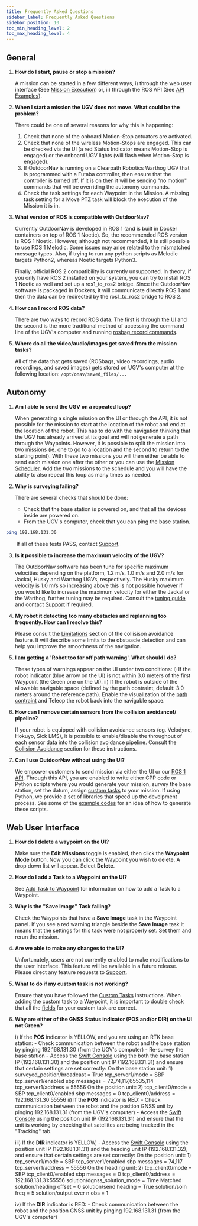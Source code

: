 ---
title: Frequently Asked Questions
sidebar_label: Frequently Asked Questions
sidebar_position: 10
toc_min_heading_level: 2
toc_max_heading_level: 4
---

## General

1.  **How do I start, pause or stop a mission?**

    A mission can be started in a few different ways, i) through the web user interface (See [Mission Execution](./web_user_interface/ui_autonomous_mode.mdx#mission-execution)) or,
    ii) through the ROS API (See [API Examples](./api/api_examples/api_examples.mdx)).

2.  **When I start a mission the UGV does not move. What could be the
    problem?**

    There could be one of several reasons for why this is happening:

    1.  Check that none of the onboard Motion-Stop actuators are
        activated.
    2.  Check that none of the wireless Motion-Stops are engaged. This
        can be checked via the UI (a red Status Indicator means
        Motion-Stop is engaged) or the onboard UGV lights (will flash
        when Motion-Stop is engaged).
    3.  If OutdoorNav is running on a Clearpath Robotics Warthog UGV
        that is programmed with a Futaba controller, then ensure that
        the controller is turned off. If it is on then it will be
        sending "no motion" commands that will be overriding the
        autonomy commands.
    4.  Check the task settings for each Waypoint in the Mission. 
        A missing task setting for a Move PTZ task will block the 
        execution of the Mission it is in.

3.  **What version of ROS is compatible with OutdoorNav?**

    Currently OutdoorNav is developed in ROS 1 (and is built in Docker containers on top of ROS 1 Noetic).
    So, the recommended ROS version is ROS 1 Noetic. However, although not recommended, it is still
    possible to use ROS 1 Melodic. Some issues may arise related to the mismatched message types.
    Also, if trying to run any python scripts as Melodic targets Python2, whereas Noetic targets Python3.

    Finally, official ROS 2 compatibility is currently unsupported. In theory, if you only have ROS 2 installed
    on your system, you can try to install ROS 1 Noetic as well and set up a ros1_to_ros2 bridge. Since the 
    OutdoorNav software is packaged in Dockers, it will communicate directly ROS 1 and then the data can be
    redirected by the ros1_to_ros2 bridge to ROS 2.

4.  **How can I record ROS data?**

    There are two ways to record ROS data. The first is [through the UI](./features/rosbag_recorder.mdx) and the
    second is the more traditional method of accessing the command line of the UGV's computer and running 
    [rosbag record commands](http://wiki.ros.org/rosbag/Commandline).

5.  **Where do all the video/audio/images get saved from the mission tasks?**

    All of the data that gets saved (ROSbags, video recordings, audio recordings, and saved images) gets stored on
    UGV's computer at the following location: `/opt/onav/saved_files/...`

## Autonomy

1.  **Am I able to send the UGV on a repeated loop?**

    When generating a single mission on the UI or through the API, it is not possible for the
    mission to start at the location of the robot and end at the location of the robot. This has to do with
    the navigation thinking that the UGV has already arrived at its goal and will not generate a path through
    the Waypoints. However, it is possible to split the mission into two missions (ie. one to go to a 
    location and the second to return to the starting point). With these two missions you will then either be
    able to send each mission one after the other or you can use the [Mission Scheduler](./features/mission_scheduler.mdx).
    Add the two missions to the schedule and you will have the ability to also repeat this loop as many times as needed.

2. **Why is surveying failing?**

    There are several checks that should be done:

    -   Check that the base station is powered on, and that all the devices inside are powered on.
    -   From the UGV's computer, check that you can ping the base station.

``` bash
ping 192.168.131.30
```

&emsp;&emsp;If all of these tests PASS, contact [Support](./support.mdx).

3.  **Is it possible to increase the maximum velocity of the UGV?**

    The OutdoorNav software has been tune for specific maximum velocities depending on the platform, 
    1.2 m/s, 1.0 m/s and 2.0 m/s for Jackal, Husky and Warthog UGVs, respectively. The Husky maximum velocity
    is 1.0 m/s so increasing above this is not possible however if you would like to increase the maximum
    velocity for either the Jackal or the Warthog, further tuning may be required. Consult the 
    [tuning guide](./customized_tuning/tuning_instructions/differential_drive_dynamics.mdx) and contact
    [Support](./support.mdx) if required.

4.  **My robot it detecting too many obstacles and replanning too frequently. How can I resolve this?**

    Please consult the [Limitations](./features/collision_avoidance.mdx#limitations) section of the collisison
    avoidance feature. It will describe some limits to the obstaacle detection and can help you improve the 
    smoothness of the navigation.

5.  **I am getting a 'Robot too far off path warning'. What should I do?**

    These types of warnings appear on the UI under two conditions:
    i)  If the robot indicator (blue arrow on the UI) is not within 3.0 meters of the first Waypoint (the Green one on the UI).
    ii) If the robot is outside of the allowable navigable space (defined by the path contraint, default: 3.0 meters around the reference path). 
    Enable the visualization of the [path contraint](./web_user_interface/ui_autonomous_mode.mdx#constrained_path) and Teleop the robot back into the
    navigable space.

6.  **How can I remove certain sensors from the collision avoidance!/ pipeline?**

    If your robot is equipped with collision avoidance sensors (eg. Velodyne, Hokuyo, Sick LMS), it is
    possible to enable/disable the throughput of each sensor data into the collision avoidance pipeline.
    Consult the [Collision Avoidance](./features/collision_avoidance.mdx) section for these instructions.

7.  **Can I use OutdoorNav without using the UI?**

    We empower customers to send mission via either the UI or our [ROS 1 API](./api/api_overview.mdx). Through this
    API, you are enabled to write either CPP code or Python scripts where you would generate your mission, survey the base station,
    set the datum, assign [custom tasks](./features/custom_tasks.mdx) to your mission. If using Python, we provide a set of libraries that
    speed up the develpment process. See some of the [example codes](./api/api_examples/api_examples.mdx) for an idea of how to generate these scripts.

## Web User Interface

1.  **How do I delete a waypoint on the UI?**

    Make sure the **Edit Missions** toggle is enabled, then click the
    **Waypoint Mode** button. Now you can click the Waypoint you wish to
    delete. A drop down list will appear. Select **Delete**.

2.  **How do I add a Task to a Waypoint on the UI?**

    See [Add Task to Waypoint](./web_user_interface/ui_autonomous_mode.mdx#add-task) for information on how
    to add a Task to a Waypoint.

3.  **Why is the "Save Image" Task failing?**

    Check the Waypoints that have a **Save Image** task in the Waypoint panel. 
    If you see a red warning triangle beside the **Save Image** task it means 
    that the settings for this task were not properly set. Set them and rerun 
    the mission.

4.  **Are we able to make any changes to the UI?**

    Unfortunately, users are not currently enabled to make modifications to the user interface.
    This feature will be available in a future release. Please direct any feature requests to [Support](./support.mdx).

5. **What to do if my custom task is not working?**

    Ensure that you have followed the [Custom Tasks](./features/custom_tasks.mdx) instructions. When adding the
    custom task to a Waypoint, it is important to double check that all the [fields](./web_user_interface/ui_autonomous_mode.mdx#add-task) 
    for your custom task are correct.

6.  **Why are either of the GNSS Status indicator (POS and/or DIR) on the UI not Green?**

    i)  If the **POS** indicator is YELLOW, and you are using an RTK base station:
        -   Check communication between the robot and the base station by pinging 192.168.131.30 (from the UGV's computer)
        -   Re-survey the base station
        -   Access the [Swift Console](https://support.swiftnav.com/support/solutions/articles/44001391679-swift-console) using
            the both the base station IP (192.168.131.30) and the position unit IP (192.168.131.31) and ensure that certain
            settings are set correctly:
                On the base station unit:
                1)  surveyed_position/broadcast = True
                    tcp_server1/mode = SBP
                    tcp_server1/enabled sbp messages = 72,74,117,65535,114
                    tcp_server1/address = 55556
                On the position unit:
                2)  tcp_client0/mode = SBP
                    tcp_client0/enabled sbp messages = 0
                    tcp_client0/address = 192.168.131.30:55556
    ii) If the **POS** indicator is RED:
        -   Check communication between the robot and the position GNSS unit by pinging 192.168.131.31 (from the UGV's computer)
        -   Access the [Swift Console](https://support.swiftnav.com/support/solutions/articles/44001391679-swift-console) using
            the position unit IP (192.168.131.31) and ensure that the unit is working by checking that satellites are being
            tracked in the "Tracking" tab.

    iii) If the **DIR** indicator is YELLOW,
        -   Access the [Swift Console](https://support.swiftnav.com/support/solutions/articles/44001391679-swift-console) using
            the position unit IP (192.168.131.31) and the heading unit IP (192.168.131.32), and ensure that certain
            settings are set correctly:
                On the position unit:
                1)  tcp_server1/mode = SBP
                    tcp_server1/enabled sbp messages = 74,117
                    tcp_server1/address = 55556
                On the heading unit:
                2)  tcp_client0/mode = SBP
                    tcp_client0/enabled sbp messages = 0
                    tcp_client0/address = 192.168.131.31:55556
                    solution/dgnss_solution_mode = Time Matched
                    solution/heading offset = 0
                    solution/send heading = True
                    solution/soln freq = 5
                    solution/output ever n obs = 1

    iv) If the **DIR** indicator is RED:
        -   Check communication between the robot and the position GNSS unit by pinging 192.168.131.31 (from the UGV's computer)


